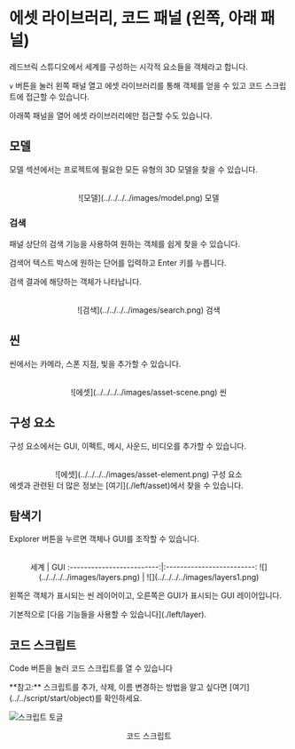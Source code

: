 
# 에셋 라이브러리, 코드 패널 (왼쪽, 아래 패널)

레드브릭 스튜디오에서 세계를 구성하는 시각적 요소들을 객체라고 합니다.

`v` 버튼을 눌러 왼쪽 패널 열고 에셋 라이브러리를 통해 객체를 얻을 수 있고 코드 스크립트에 접근할 수 있습니다.

아래쪽 패널을 열어 에셋 라이브러리에만 접근할 수도 있습니다.

## 모델

모델 섹션에서는 프로젝트에 필요한 모든 유형의 3D 모델을 찾을 수 있습니다.

<br />
<center>![모델](../../../../images/model.png) 모델</center>

### 검색

패널 상단의 검색 기능을 사용하여 원하는 객체를 쉽게 찾을 수 있습니다.

검색어 텍스트 박스에 원하는 단어를 입력하고 Enter 키를 누릅니다.

검색 결과에 해당하는 객체가 나타납니다.

<br />
<center>![검색](../../../../images/search.png) 검색</center>

## 씬

씬에서는 카메라, 스폰 지점, 빛을 추가할 수 있습니다.

<br />
<center>![에셋](../../../../images/asset-scene.png) 씬</center>

## 구성 요소

구성 요소에서는 GUI, 이펙트, 메시, 사운드, 비디오를 추가할 수 있습니다.

<br />
<center>![에셋](../../../../images/asset-element.png) 구성 요소</center>

<Callout type="info" emoji="ℹ️">
  에셋과 관련된 더 많은 정보는 [여기](./left/asset)에서 찾을 수 있습니다.
</Callout>

## 탐색기

Explorer 버튼을 누르면 객체나 GUI를 조작할 수 있습니다.

<br />
<center>
세계             |  GUI
:-------------------------:|:-------------------------:
![](../../../../images/layers.png)  |  ![](../../../../images/layers1.png)

</center>

왼쪽은 객체가 표시되는 씬 레이어이고, 오른쪽은 GUI가 표시되는 GUI 레이어입니다.

<Callout type="info" emoji="ℹ️">
  기본적으로 [다음 기능들을 사용할 수 있습니다](./left/layer).
</Callout>

## 코드 스크립트

Code 버튼을 눌러 코드 스크립트를 열 수 있습니다

<Callout type="info" emoji="ℹ️">
  **참고:** 스크립트를 추가, 삭제, 이름 변경하는 방법을 알고 싶다면
  [여기](../../script/start/object)를 확인하세요.
</Callout>

![스크립트 토글](../../../../images/scriptToggle.png)

<p align="center">코드 스크립트</p>
